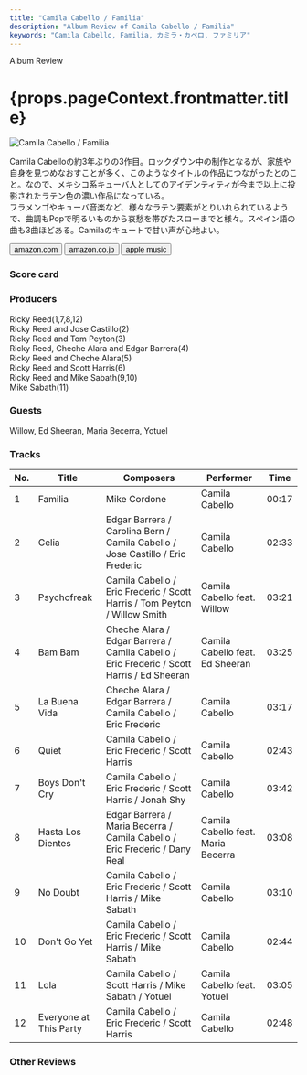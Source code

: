 ```yaml
---
title: "Camila Cabello / Familia"
description: "Album Review of Camila Cabello / Familia"
keywords: "Camila Cabello, Familia, カミラ・カベロ, ファミリア"
---
```






<p className="largeP">Album Review</p>
<h1 className="h1--no--margin">{props.pageContext.frontmatter.title}</h1>
<Row  className="image-card-group">
	<Column colMd={3} colLg={4} noGutterMdLeft="">
       <ImageCard>

![Camila Cabello / Familia](../../images/cd/camilacabello3L.jpg)

</ImageCard>
	</Column>
	<Column colMd={4} colLg={8} noGutterMdLeft="">
		<p>
			Camila Cabelloの約3年ぶりの3作目。ロックダウン中の制作となるが、家族や自身を見つめなおすことが多く、このようなタイトルの作品につながったとのこと。なので、メキシコ系キューバ人としてのアイデンティティが今まで以上に投影されたラテン色の濃い作品になっている。
			<br/>フラメンゴやキューバ音楽など、様々なラテン要素がとりいれられているようで、曲調もPopで明るいものから哀愁を帯びたスローまでと様々。スペイン語の曲も3曲ほどある。Camilaのキュートで甘い声が心地よい。
		</p>
		<div>
		  <Button className="button-right-mergin"  href="https://amzn.to/3TLaMJz" renderIcon={ArrowUpRight} size='sm' kind='primary'>
  	    amazon.com
  	  </Button>
  	  <Button className="button-right-mergin"  href="https://amzn.to/3G9Pr9e" renderIcon={ArrowUpRight} size='sm' kind='secondary'>
  	    amazon.co.jp
  	  </Button>
			<Button className="button-right-mergin"  href="https://apple.co/3Erm3dy" renderIcon={ArrowUpRight} size='sm' kind='tertiary'>
  	    apple music
  	  </Button>
			<AdvJS2/>
		</div>
	</Column>
</Row>
<Row >
	<Column colMd={4} colLg={4} noGutterMdLeft="">
		<div>
			<h3>Score card</h3>
			<SliderJS1 value="5" />
			<SliderJS2 value="2" />
			<SliderJS3 value="1" />
			<SliderJS4 value="8" />
		</div>
	</Column>
	<Column colMd={8} colLg={8} noGutterMdLeft="">
	<div>
	<h3>Producers</h3>
	<p>
		Ricky Reed(1,7,8,12)
		<br/>Ricky Reed and Jose Castillo(2)
		<br/>Ricky Reed and Tom Peyton(3)
		<br/>Ricky Reed, Cheche Alara and Edgar Barrera(4)
		<br/>Ricky Reed and Cheche Alara(5)
		<br/>Ricky Reed and Scott Harris(6)
		<br/>Ricky Reed and Mike Sabath(9,10)
		<br/>Mike Sabath(11)
	</p>
	<h3>Guests</h3>
	<p>
		Willow, Ed Sheeran, Maria Becerra, Yotuel
	</p>
	</div>
	</Column>
</Row>

<h3>Tracks</h3>

| No. | Title                  | Composers                                                                                 | Performer                          | Time  |
| --- | ---------------------- | ----------------------------------------------------------------------------------------- | ---------------------------------- | ----- |
| 1   | Familia                | Mike Cordone                                                                              | Camila Cabello                     | 00:17 |
| 2   | Celia                  | Edgar Barrera / Carolina Bern / Camila Cabello / Jose Castillo / Eric Frederic            | Camila Cabello                     | 02:33 |
| 3   | Psychofreak            | Camila Cabello / Eric Frederic / Scott Harris / Tom Peyton / Willow Smith                 | Camila Cabello feat. Willow        | 03:21 |
| 4   | Bam Bam                | Cheche Alara / Edgar Barrera / Camila Cabello / Eric Frederic / Scott Harris / Ed Sheeran | Camila Cabello feat. Ed Sheeran    | 03:25 |
| 5   | La Buena Vida          | Cheche Alara / Edgar Barrera / Camila Cabello / Eric Frederic                             | Camila Cabello                     | 03:17 |
| 6   | Quiet                  | Camila Cabello / Eric Frederic / Scott Harris                                             | Camila Cabello                     | 02:43 |
| 7   | Boys Don't Cry         | Camila Cabello / Eric Frederic / Scott Harris / Jonah Shy                                 | Camila Cabello                     | 03:42 |
| 8   | Hasta Los Dientes      | Edgar Barrera / Maria Becerra / Camila Cabello / Eric Frederic / Dany Real                | Camila Cabello feat. Maria Becerra | 03:08 |
| 9   | No Doubt               | Camila Cabello / Eric Frederic / Scott Harris / Mike Sabath                               | Camila Cabello                     | 03:10 |
| 10  | Don't Go Yet           | Camila Cabello / Eric Frederic / Scott Harris / Mike Sabath                               | Camila Cabello                     | 02:44 |
| 11  | Lola                   | Camila Cabello / Scott Harris / Mike Sabath / Yotuel                                      | Camila Cabello feat. Yotuel        | 03:05 |
| 12  | Everyone at This Party | Camila Cabello / Eric Frederic / Scott Harris                                             | Camila Cabello                     | 02:48 |

<h3>Other Reviews</h3>

<Row>
  <Column colMd={3} colLg={3} noGutterMdLeft>
    <Review1 />
  </Column>
  <Column colMd={3} colLg={3} noGutterMdLeft>
    <Review2 />
  </Column>
</Row>

<AdvJS3 />
